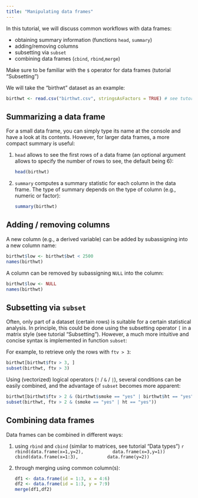 ```yaml
---
title: "Manipulating data frames"
---
```


In this tutorial, we will discuss common workflows with data frames:

- obtaining summary information (functions `head`, `summary`)
- adding/removing columns
- subsetting via `subset`
- combining data frames (`cbind`, `rbind`,`merge`)
<!-- switching between "long" and "wide" formats -->
<!-- split/apply/combine paradigm -->

Make sure to be familiar with the `$` operator for data frames (tutorial "Subsetting")

We will take the "birthwt" dataset as an example:

```r
birthwt <- read.csv("birthwt.csv", stringsAsFactors = TRUE) # see tutorial "Data import/export"
```

## Summarizing a data frame

For a small data frame, you can simply type its name at the console and have a
look at its contents. However, for larger data frames, a more compact summary is 
useful:

1. `head` allows to see the first rows of a data frame (an optional argument 
    allows to specify the number of rows to see, the default being 6):
    
    ```r
    head(birthwt)
    ```
    
2. `summary` computes a summary statistic for each column in the data frame. The
    type of summary depends on the type of column (e.g., numeric or factor):
    
    ```r
    summary(birthwt)
    ```


## Adding / removing columns

A new column (e.g., a derived variable) can be added by subassigning into a new
column name:

```r
birthwt$low <- birthwt$bwt < 2500
names(birthwt)
```

A column can be removed by subassigning `NULL` into the column:

```r
birthwt$low <- NULL
names(birthwt)
```

## Subsetting via `subset` 

Often, only part of a dataset (certain rows) is suitable for a certain statistical
analysis. In principle, this could be done using the subsetting operator `[` in a
matrix style (see tutorial "Subsetting"). However, a much more intuitive and concise
syntax is implemented in function `subset`:

For example, to retrieve only the rows with `ftv > 3`:

```r
birthwt[birthwt$ftv > 3, ]
subset(birthwt, ftv > 3)
```

Using (vectorized) logical operators (`!` / `&` / `|`), several conditions can 
be easily combined, and the advantage of `subset` becomes more apparent:

```r
birthwt[birthwt$ftv > 2 & (birthwt$smoke == "yes" | birthwt$ht == "yes"), ]
subset(birthwt, ftv > 2 & (smoke == "yes" | ht == "yes"))
```


## Combining data frames

Data frames can be combined in different ways:

(1) using `rbind` and `cbind` (similar to matrices, see tutorial "Data types")
    ```r
    rbind(data.frame(x=1,y=2),
          data.frame(x=3,y=1))
    cbind(data.frame(x=1:3),
          data.frame(y=2))
    ```
    
(2) through merging using common column(s):

    ```r
    df1 <- data.frame(id = 1:3, x = 4:6)
    df2 <- data.frame(id = 1:3, y = 7:9)
    merge(df1,df2)
    ```
    
